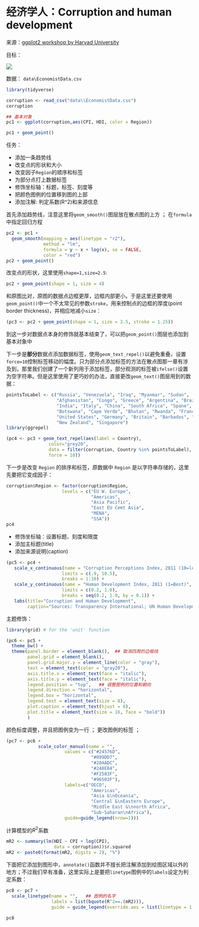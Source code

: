 # 经济学人：Corruption and human development  {#Econmist}
来源：[ggplot2 workshop by Harvad University](http://tutorials.iq.harvard.edu/R/Rgraphics/Rgraphics.html)

目标：  

![](images\6.jpg)

数据： `data\EconomistData.csv`
```r
library(tidyverse)

corruption <- read_csv("data\\EconomistData.csv")
corruption

## 基本对象
pc1 <- ggplot(corruption,aes(CPI, HDI, color = Region))

pc1 + geom_point()
```

任务：  

* 添加一条趋势线 
* 改变点的形状和大小    
* 改变因子`Region`的顺序和标签  
* 为部分点打上数据标签  
* 修饰坐标轴：标题，标签、刻度等  
* 把颜色图例的位置移到图的上部  
* 添加注解: 判定系数(R^2)和来源信息  


首先添加趋势线，注意这里将`geom_smooth()`图层放在散点图的上方 ； 在`formula`中指定回归方程
```r
pc2 <- pc1 +
  geom_smooth(mapping = aes(linetype = "r2"),
              method = "lm",
              formula = y ~ x + log(x), se = FALSE,
              color = "red")
pc2 + geom_point()
```

改变点的形状，这里使用`shape=1,size=2.5`:
```r
pc2 + geom_point(shape = 1, size = 4)
```

和原图比对，原图的数据点边框更厚，边框内部更小。于是这里还要使用`geom_point()`中一个不太常见的参数`stroke`，用来控制点的边框的厚度(point border thickness)，并相应地减小`size`：  
```r
(pc3 <- pc2 + geom_point(shape = 1, size = 2.5, stroke = 1.25))
```
到这一步对数据点本身的修饰就基本结束了，可以把`geom_point()`图层也添加到基本对象中



下一步是**部分**数据点添加数据标签，使用`geom_text_repel()`以避免重叠，设置`force=10`控制标签移动的幅度。只为部分点添加标签的方法在散点图那一章有涉及到，那里我们创建了一个新列用于添加标签，部分观测的标签被`ifelse()`设置为空字符串。但是这里使用了更巧妙的办法，直接更改`geom_text()`图层用到的数据：  
```r
pointsToLabel <- c("Russia", "Venezuela", "Iraq", "Myanmar", "Sudan",
                   "Afghanistan", "Congo", "Greece", "Argentina", "Brazil",
                   "India", "Italy", "China", "South Africa", "Spane",
                   "Botswana", "Cape Verde", "Bhutan", "Rwanda", "France",
                   "United States", "Germany", "Britain", "Barbados", "Norway", "Japan",
                   "New Zealand", "Singapore")
library(ggrepel)

(pc4 <- pc3 + geom_text_repel(aes(label = Country),
                color="grey20",
                data = filter(corruption, Country %in% pointsToLabel),
                force = 10))
```

下一步是改变 `Region` 的排序和标签，原数据中 `Region` 是以字符串存储的，这里先要把它变成因子：  
```r
corruption$Region <- factor(corruption$Region,
                     levels = c("EU W. Europe",
                                "Americas",
                                "Asia Pacific",
                                "East EU Cemt Asia",
                                "MENA",
                                "SSA"))
pc4
```


* 修饰坐标轴：设置标题、刻度和限度
* 添加主标题(title)  
* 添加来源说明(caption)


```r
(pc5 <- pc4 + 
   scale_x_continuous(name = "Corruption Perceptions Index, 2011 (10=least corrupt)",
                     limits = c(.9, 10.5),
                     breaks = 1:10) + 
   scale_y_continuous(name = "Human Development Index, 2011 (1=Best)",
                     limits = c(0.2, 1.0),
                     breaks = seq(0.2, 1.0, by = 0.1)) +
   labs(title="Corruption and Human Development",
        caption="Sources: Transparency International; UN Human Development Report"))

```






主题修饰： 

```r
library(grid) # for the 'unit' function

(pc6 <- pc5 +
  theme_bw() +
  theme(panel.border = element_blank(),  ## 取消四周的边框线
        panel.grid = element_blank(),
        panel.grid.major.y = element_line(color = "gray"),
        text = element_text(color = "gray20"),
        axis.title.x = element_text(face = "italic"),
        axis.title.y = element_text(face = "italic"),
        legend.position = "top",   ## 调整图例的位置和朝向
        legend.direction = "horizontal",
        legend.box = "horizontal",
        legend.text = element_text(size = 8),
        plot.caption = element_text(hjust = 0),
        plot.title = element_text(size = 16, face = "bold"))
        )
```


颜色标度调整，并且把图例变为一行 ； 更改图例的标签 ；   
```r
(pc7 <- pc6 +
            scale_color_manual(name = "",
                      values = c("#24576D",
                                "#099DD7",
                                "#28AADC",
                                "#248E84",
                                "#F2583F",
                                "#96503F"),
                      labels=c("OECD",
                                "Americas",
                                "Asia &\nOceania",
                                "Central &\nEastern Europe",
                                "Middle East &\nnorth Africa",
                                "Sub-Saharan\nAfrica"),
                      guide=guide_legend(nrow=1)))
```


计算模型的$R^2$系数
```r
mR2 <- summary(lm(HDI ~ CPI + log(CPI), 
                  data = corruption))$r.squared
mR2 <- paste0(format(mR2, digits = 2), "%")
```



下面把它添加到图形中，`annotate()`函数并不擅长把注解添加到绘图区域以外的地方；不过我们早有准备，这里实际上是要把`linetype`图例中的`labels`设定为判定系数：

```r
pc8 <- pc7 +
  scale_linetype(name = "",   ## 图例的名字
                 labels = list(bquote(R^2==.(mR2))),
                 guide = guide_legend(override.aes = list(linetype = 1, size = 2, color = "red"), order=2))

pc8
```























